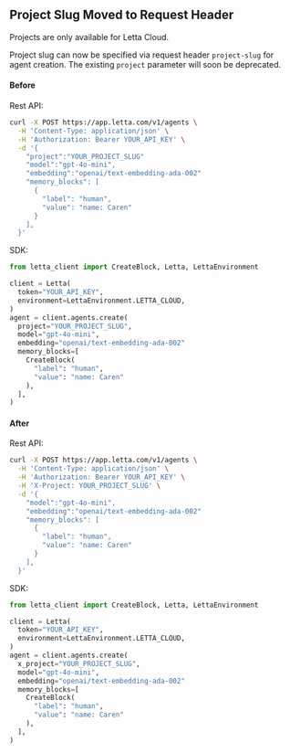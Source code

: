 ## Project Slug Moved to Request Header

<Note> Projects are only available for Letta Cloud. </Note>

Project slug can now be specified via request header `project-slug` for agent creation. The existing `project` parameter will soon be deprecated.

#### Before
Rest API:
```bash
curl -X POST https://app.letta.com/v1/agents \
  -H 'Content-Type: application/json' \
  -H 'Authorization: Bearer YOUR_API_KEY' \
  -d '{
    "project":"YOUR_PROJECT_SLUG"
    "model":"gpt-4o-mini",
    "embedding":"openai/text-embedding-ada-002"
    "memory_blocks": [
      {
        "label": "human",
        "value": "name: Caren"
      }
    ],
  }'
```
SDK:
```python
from letta_client import CreateBlock, Letta, LettaEnvironment

client = Letta(
  token="YOUR_API_KEY",
  environment=LettaEnvironment.LETTA_CLOUD,
)
agent = client.agents.create(
  project="YOUR_PROJECT_SLUG",
  model="gpt-4o-mini",
  embedding="openai/text-embedding-ada-002"
  memory_blocks=[
    CreateBlock(
      "label": "human",
      "value": "name: Caren"
    ),
  ],
)
```

#### After
Rest API:
```bash
curl -X POST https://app.letta.com/v1/agents \
  -H 'Content-Type: application/json' \
  -H 'Authorization: Bearer YOUR_API_KEY' \
  -H 'X-Project: YOUR_PROJECT_SLUG' \
  -d '{
    "model":"gpt-4o-mini",
    "embedding":"openai/text-embedding-ada-002"
    "memory_blocks": [
      {
        "label": "human",
        "value": "name: Caren"
      }
    ],
  }'
```
SDK:
```python
from letta_client import CreateBlock, Letta, LettaEnvironment

client = Letta(
  token="YOUR_API_KEY",
  environment=LettaEnvironment.LETTA_CLOUD,
)
agent = client.agents.create(
  x_project="YOUR_PROJECT_SLUG",
  model="gpt-4o-mini",
  embedding="openai/text-embedding-ada-002"
  memory_blocks=[
    CreateBlock(
      "label": "human",
      "value": "name: Caren"
    ),
  ],
)
```
